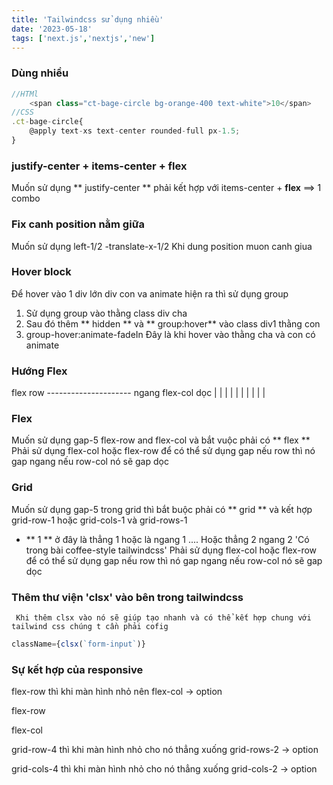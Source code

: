 ```yaml
---
title: 'Tailwindcss sử dụng nhiều'
date: '2023-05-18'
tags: ['next.js','nextjs','new']
---
```


### Dùng nhiều 
```ts 
//HTMl
    <span class="ct-bage-circle bg-orange-400 text-white">10</span>
//CSS
.ct-bage-circle{
    @apply text-xs text-center rounded-full px-1.5;
}
```
<CustomImage src="https://raw.githubusercontent.com/asdiop159752/BlogPost/master/images/bage-cricle.png" alt="Warning: bage-cricle" />

### justify-center + items-center + flex
Muốn sử dụng ** justify-center ** phải kết hợp với items-center + **flex** ==> 1 combo

### Fix canh position nằm giữa
Muốn sử dụng 
 left-1/2 -translate-x-1/2 Khi dung position muon canh giua

### Hover block
Để hover vào 1 div lớn div con va animate hiện ra thì sử dụng group
 1. Sử dụng group vào thằng class div cha 
 2. Sau đó thêm ** hidden ** và ** group:hover**  vào class div1 thằng con 
 3. group-hover:animate-fadeIn Đây là khi hover vào thằng cha và con có animate

### Hướng Flex
flex row --------------------- ngang
flex-col dọc
 |
 |
 |
 |
 |
 |
 |
 |
 |
 |
### Flex
Muốn sử dụng gap-5 flex-row and flex-col và bắt vuộc phải có ** flex **
Phải sử dụng flex-col hoặc flex-row để có thể sử dụng gap nếu row thì nó gap ngang nếu row-col nó sẽ gap dọc  

### Grid
 Muốn sử dụng gap-5 trong grid thì bắt buộc phải có ** grid ** và kết hợp grid-row-1 hoặc grid-cols-1 và grid-rows-1 
 - ** 1 ** ở đây là thẳng 1 hoặc là ngang 1 .... Hoặc thẳng 2 ngang 2 'Có trong bài coffee-style tailwindcss'
Phải sử dụng flex-col hoặc flex-row để có thể sử dụng gap nếu row thì nó gap ngang nếu row-col nó sẽ gap dọc 

### Thêm thư viện 'clsx' vào bên trong tailwindcss
` Khi thêm clsx vào nó sẽ giúp tạo nhanh và có thể kết hợp chung với tailwind css chúng t cần phải cofig`
<CustomImage src="https://raw.githubusercontent.com/asdiop159752/BlogPost/master/images/config-tailwindcss.png" alt="Warning: config-tailwindcss" />

```ts
className={clsx(`form-input`)}
```

<CustomImage src="https://raw.githubusercontent.com/asdiop159752/BlogPost/master/images/form-input-clsx.png" alt="Warning:form-input-clsx" />

<CustomImage src="https://raw.githubusercontent.com/asdiop159752/BlogPost/master/images/form-input-in-clsx.png" alt="Warning:form-input-in-clsx" />

### Sự kết hợp của responsive

flex-row thì khi màn hình nhỏ nên flex-col -> option
<CustomImage src="https://raw.githubusercontent.com/asdiop159752/BlogPost/master/images/flex-row.png" alt="Warning: flex-row" />

flex-row

<CustomImage src="https://raw.githubusercontent.com/asdiop159752/BlogPost/master/images/flex-col.png" alt="Warning: flex-col" />

flex-col


grid-row-4 thì khi màn hình nhỏ cho nó thẳng xuống grid-rows-2 -> option
<CustomImage src="https://raw.githubusercontent.com/asdiop159752/BlogPost/master/images/grid-rows.png" alt="Warning: grid-rows" />



grid-cols-4 thì khi màn hình nhỏ cho nó thẳng xuống grid-cols-2 -> option
<CustomImage src="https://raw.githubusercontent.com/asdiop159752/BlogPost/master/images/grid-col.png" alt="Warning: grid-col" />



